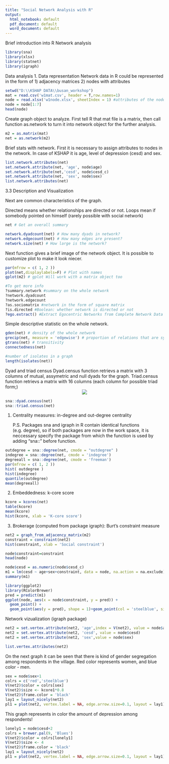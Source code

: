 ---
title: "Social Network Analysis with R"
output:
  html_notebook: default
  pdf_document: default
  word_document: default
---

Brief introduction into R Network analysis
```{r}
library(sna)
library(xlsx)
library(statnet)
library(igraph)
```

Data analysis
1. Data representation
Network data in R could be represented in the form of 
1) adjacency matrices 
2) nodes with attributes
```{r}
setwd("D:\\KSHAP DATA\\busan_workshop")
mat = read.csv('w1mat.csv', header = T,row.names=1)
node = read.xlsx('w1node.xlsx', sheetIndex = 1) #attributes of the nodes (sex, age, education, mmse, cesd)
node = node[1:7]
head(node)
```
Create graph object to analyze. First tell R that mat file is a matrix, then call function as.network to turn it into network object for the further analysis. 
```{r}
m2 = as.matrix(mat)
net = as.network(m2)
```
Brief stats with network.
First it is necessary to assign attributes to nodes in the network. In case of KSHAP it is age, level of depression (cesd) and sex.
```{r}
list.network.attributes(net)
set.network.attribute(net, 'age', node$age)
set.network.attribute(net,'cesd', node$cesd_c)
set.network.attribute(net, 'sex', node$sex)
list.network.attributes(net)
```
3.3 Description and Visualization
<p>Next are common characteristics of the graph.</p>
<p>Directed means whether relationships are directed or not. Loops mean if somebody pointed on himself (rarely possible with social network)</p>
```{r}
net # Get an overall summary
```

```{r}
network.dyadcount(net) # How many dyads in network?
network.edgecount(net) # How many edges are present?
network.size(net) # How large is the network?
```
Next function gives a brief image of the network object. It is possible to customize plot to make it look niecer.
```{r}
par(mfrow = c( 1, 2 ))
plot(net,displaylabels=F) # Plot with names
gplot(m2) # gplot Will work with a matrix object too
```

```{r}
#To get more info
?summary.network #summary on the whole network
?network.dyadcount
?network.edgecount 
?as.sociomatrix #network in the form of square matrix
?is.directed #Boolean: whether network is directed or not
?ego.extract() #Extract Egocentric Networks from Complete Network Data
```

Simple descriptive statistic on the whole network. 

```{r}
gden(net) # density of the whole network
grecip(net, measure = 'edgewise') # proportion of relations that are symmetric (how many pairs of people pointed to each other)
gtrans(net) # transitivity
connectedness(net)

#number of isolates in a graph
length(isolates(net))
```
Dyad and triad census
Dyad.census function retrievs a matrix with 3 columns of mutual, assymetric and  null dyads for the graph.
Triad.census function retrievs a matrix with 16 columns (each column for possible triad form;)
<center> ![](D:\\KSHAP DATA\\busan_workshop\\triad.jpg) </center> 

```{r}

sna::dyad.census(net) 
sna::triad.census(net)
```

1. Centrality measures: in-degree and out-degree centrality
<p>P.S. Packages sna and igraph in R contain identical functions (e.g. degree), so if both packages are now in the work space, it is neccessary specify the package from which the function is used by adding "sna::" before function.</p>
```{r}
outdegree = sna::degree(net, cmode = "outdegree" )
indegree = sna::degree(net, cmode = 'indegree')
degreeall = sna::degree(net, cmode = 'freeman')
par(mfrow = c( 1, 2 ))
hist( outdegree )
hist(indegree)
quantile(outdegree)
mean(degreeall)
```


2. Embeddedness: k-core score 
```{r}
kcore = kcores(net)
table(kcore)
mean(kcore)
hist(kcore, xlab = 'K-core score')
```

3. Brokerage (computed from package igraph): Burt's constraint measure
```{r}
net2 = graph_from_adjacency_matrix(m2)
constraint = constraint(net2)
hist(constraint, xlab = 'Social constraint')
```

```{r}
node$constraint=constraint
head(node)
```

```{r}
node$cesd = as.numeric(node$cesd_c)
m1 = lm(cesd ~ age+sex+constraint, data = node, na.action = na.exclude)
summary(m1)
```

```{r}
library(ggplot2)
library(RColorBrewer)
pred = predict(m1)
ggplot(node, aes(x = node$constraint, y = pred)) +
  geom_point() +
  geom_point(aes(y = pred), shape = 1)+geom_point(col = 'steelblue', size=1)+ geom_smooth(method="lm",col="firebrick")+xlab("Constraint") + ylab("Predicted values of loneliness")+scale_x_continuous(breaks=seq(0, 1.2, 0.2))   # Add the predicted values
```

Network vizualization (igraph package)
```{r}
net2 = set.vertex.attribute(net2, 'age',index = V(net2), value = node$age)
net2 = set.vertex.attribute(net2, 'cesd', value = node$cesd)
net2 = set.vertex.attribute(net2, 'sex',value = node$sex)
```

```{r}
list.vertex.attributes(net2)
```

On the next graph it can be seen that there is kind of gender segregation among respondents in the village. Red color represents women, and blue color - men. 
```{r}
sex = node$sex+1
colrs = c('red','steelblue')
V(net2)$color = colrs[sex]
V(net2)$size <- kcore1*0.8
V(net2)$frame.color = 'black'
lay1 = layout_nicely(net2)
pl1 = plot(net2, vertex.label = NA, edge.arrow.size=0.1, layout = lay1)
```

This graph represents in color the amount of depression among respondents!
```{r}
lonely1 = node$cesd+2
colrs = brewer.pal(9, 'Blues')
V(net2)$color = colrs[lonely1]
V(net2)$size <- 4
V(net2)$frame.color = 'black'
lay1 = layout_nicely(net2)
pl1 = plot(net2, vertex.label = NA, edge.arrow.size=0.1, layout = lay1)
```

